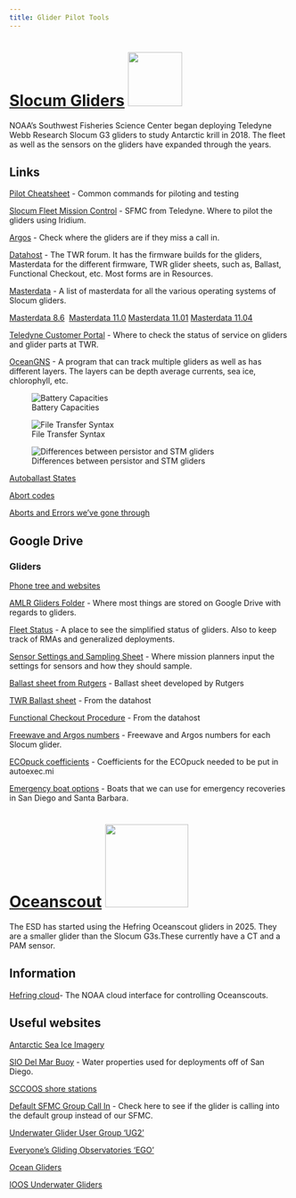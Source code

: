 ```yaml
---
title: Glider Pilot Tools
---
```

# [Slocum Gliders](https://www.teledynemarine.com/en-us/products/Pages/slocum-glider.aspx){target="_blank"} ![](images/SlocumGlider.jpg){width="97"}
NOAA’s Southwest Fisheries Science Center began deploying Teledyne Webb Research Slocum G3 gliders to study Antarctic krill in 2018. The fleet as well as the sensors on the gliders have expanded through the years. 

## Links

[Pilot Cheatsheet](documents/pilot_cheatsheet.qmd){target="_blank"} - Common commands for piloting and testing

[Slocum Fleet Mission Control](https://sfmc.webbresearch.com/sfmc/login){target="_blank"} - SFMC from Teledyne. Where to pilot the gliders using Iridium.

[Argos](https://argos-system.clsamerica.com/argos-cwi2/login.html){target="_blank"} - Check where the gliders are if they miss a call in.

[Datahost](https://datahost.webbresearch.com/){target="_blank"} - The TWR forum. It has the firmware builds for the gliders, Masterdata for the different firmware, TWR glider sheets, such as, Ballast, Functional Checkout, etc. Most forms are in Resources.

[Masterdata](https://gliderfs2.coas.oregonstate.edu/gliderweb/masterdata/){target="_blank"} - A list of masterdata for all the various operating systems of Slocum gliders. 

[Masterdata 8.6](masterdata/masterdata_8_6.txt)  [Masterdata 11.0](masterdata/masterdata_11_0.txt) [Masterdata 11.01](masterdata/masterdata_11_01.txt) [Masterdata 11.04](masterdata/masterdata_11_04.txt)

[Teledyne Customer Portal](https://tmv-taptone.my.site.com/slocum/s/){target="_blank"} - Where to check the status of service on gliders and glider parts at TWR.

[OceanGNS](https://www.oceangns.com/login){target="_blank"} - A program that can track multiple gliders as well as has different layers. The layers can be depth average currents, sea ice, chlorophyll, etc.

![Battery Capacities](images/battery_capacities.png)

![File Transfer Syntax](images/Glider_File_Transfer_Syntax.jpg)

![Differences between persistor and STM gliders](images/persistor_v_stm.png)

[Autoballast States](documents/Autoballast.txt)

[Abort codes](documents/AbortCodes.txt)

[Aborts and Errors we've gone through](https://docs.google.com/document/d/1k_1ZmGDh3oLuhqQkKLR6mKK2Y17tg8vHiEYWfJPGT5o/edit?usp=sharing){target="_blank"}

## Google Drive

### Gliders

[Phone tree and websites](https://docs.google.com/document/d/1gWkfouiqkkxVl20Bk_j-B3CzlxbmOaSHe2BChqrlh20/edit?usp=sharing){target="_blank"}

[AMLR Gliders Folder](https://drive.google.com/drive/u/0/folders/1wv2wGgWco_3heUR7JPVMc3KLGFCzkcBT){target="_blank"} - Where most things are stored on Google Drive with regards to gliders.

[Fleet Status](https://docs.google.com/spreadsheets/d/1tB3QNKYx8qOYYS9QZotekBAx0y-_n2d-EZPjFFdYNuU/edit?gid=0#gid=0){target="_blank"} - A place to see the simplified status of gliders. Also to keep track of RMAs and generalized deployments.

[Sensor Settings and Sampling Sheet](https://docs.google.com/spreadsheets/d/1SNjvXY9RhGC8St3bXdfQx6tWN10sF8evctD0B_RcTKk/edit?gid=0#gid=0){target="_blank"} - Where mission planners input the settings for sensors and how they should sample.

[Ballast sheet from Rutgers](documents/Glider-Ballasting-Template.xls) - Ballast sheet developed by Rutgers

[TWR Ballast sheet](documents/4095-GBPSH.xlsx) - From the datahost

[Functional Checkout Procedure](documents/4095-FCP Functional Checkout Procedure.xlsx) - From the datahost 

[Freewave and Argos numbers](https://docs.google.com/spreadsheets/d/1xg13O3t28g-FXFVjZVICaNePxAGZ7DCoEwMBe_Dx-Dg/edit?usp=sharing){target="_blank"} - Freewave and Argos numbers for each Slocum glider.

[ECOpuck coefficients](https://docs.google.com/document/d/1xlwI2gTfQxBQ-oT7_mLfF2JC7VG-7TMslyJ9Wc5Cryc/edit?usp=sharing){target="_blank"} - Coefficients for the ECOpuck needed to be put in autoexec.mi

[Emergency boat options](https://docs.google.com/spreadsheets/d/1fZagNnYgBD-0E_5ivPwIWZFyzMgGDQ8hEPG-jktn2TQ/edit?gid=0#gid=0){target="_blank"} - Boats that we can use for emergency recoveries in San Diego and Santa Barbara.

# [Oceanscout](https://www.hefring.com/oceanscout){target="_blank"} ![](images/HefringGlider.jpg){width="149"}

The ESD has started using the Hefring Oceanscout gliders in 2025. They are a smaller glider than the Slocum G3s.These currently have a CT and a PAM sensor.

## Information

[Hefring cloud](https://noaafisheries.hefring.cloud/)- The NOAA cloud interface for controlling Oceanscouts.


## Useful websites

[Antarctic Sea Ice Imagery](https://www.polarview.aq/antarctic){target="_blank"}

[SIO Del Mar Buoy](https://mooring.ucsd.edu/delmar1/delmar1_20/){target="_blank"} - Water properties used for deployments off of San Diego.

[SCCOOS shore stations](https://sccoos.org/autoss/){target="_blank"} 

[Default SFMC Group Call In](https://sfmc.webbresearch.com/sfmc/iridium-calls){target="_blank"} - Check here to see if the glider is calling into the default group instead of our SFMC.

[Underwater Glider User Group 'UG2'](https://underwatergliders.org/){target="_blank"}

[Everyone's Gliding Observatories 'EGO'](https://www.ego-network.org/dokuwiki/doku.php){target="_blank"}

[Ocean Gliders](https://www.oceangliders.org/){target="_blank"}

[IOOS Underwater Gliders](https://ioos.noaa.gov/project/underwater-gliders/){target="_blank"}
